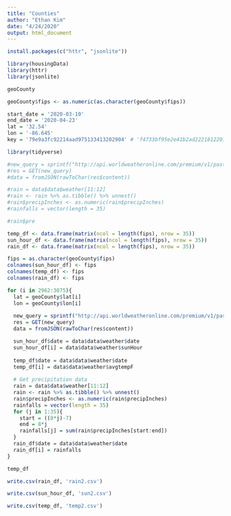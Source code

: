 ```yaml
---
title: "Counties"
author: "Ethan Kim"
date: "4/24/2020"
output: html_document
---
```


```r
install.packages(c("httr", "jsonlite"))
```

```r
library(housingData)
library(httr)
library(jsonlite)
```


```r
geoCounty
```
```r
geoCounty$fips <- as.numeric(as.character(geoCounty$fips))
```


```r
start_date = '2020-03-10'
end_date = '2020-04-23'
lat = '32.54'
lon = '-86.645'
key = '79e9a3fc92214aad975133413202904' # 'f4733bf95e2e41b2ad2221812201304'  # bf06810cc4db4b5f8b9174938202704 # 59f26cabf1a24eea97d192354202504   # 79e9a3fc92214aad975133413202904 # 5a437d862b9e45dc938190342202904
```




```r
library(tidyverse)
```

```r
#new_query = sprintf("http://api.worldweatheronline.com/premium/v1/past-weather.ashx?key=%s&q=%s,%s&format=json&date=%s&enddate=%s",key, #lat, lon, start_date, end_date)
#res = GET(new_query)
#data = fromJSON(rawToChar(res$content))
```


```r
#rain = data$data$weather[11:12]
#rain <- rain %>% as.tibble() %>% unnest()
#rain$precipInches <- as.numeric(rain$precipInches)
#rainfalls = vector(length = 35)
```

```r
#rain$pre
```

```r
temp_df <- data.frame(matrix(ncol = length(fips), nrow = 35))
sun_hour_df <- data.frame(matrix(ncol = length(fips), nrow = 35))
rain_df <- data.frame(matrix(ncol = length(fips), nrow = 35))

fips = as.character(geoCounty$fips)
colnames(sun_hour_df) <- fips
colnames(temp_df) <- fips
colnames(rain_df) <- fips

```



```r
for (i in 2962:3075){
  lat = geoCounty$lat[i]
  lon = geoCounty$lon[i]
  
  new_query = sprintf("http://api.worldweatheronline.com/premium/v1/past-weather.ashx?key=%s&q=%s,%s&format=json&date=%s&enddate=%s",key, lat, lon, start_date, end_date)
  res = GET(new_query)
  data = fromJSON(rawToChar(res$content))

  sun_hour_df$date = data$data$weather$date
  sun_hour_df[i] = data$data$weather$sunHour
  
  temp_df$date = data$data$weather$date
  temp_df[i] = data$data$weather$avgtempF
  
  # Get precipitation data 
  rain = data$data$weather[11:12]
  rain <- rain %>% as.tibble() %>% unnest()
  rain$precipInches <- as.numeric(rain$precipInches)
  rainfalls = vector(length = 35)
  for (j in 1:35){
    start = ((8*j)-7)
    end = 8*j
    rainfalls[j] = sum(rain$precipInches[start:end])
  }
  rain_df$date = data$data$weather$date
  rain_df[i] = rainfalls
}
```



```r
temp_df
```



```r
write.csv(rain_df, 'rain2.csv')
```
```r
write.csv(sun_hour_df, 'sun2.csv')
```
```r
write.csv(temp_df, 'temp2.csv')
```


